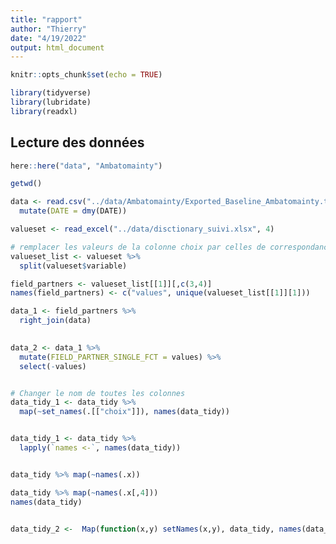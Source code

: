 ```yaml
---
title: "rapport"
author: "Thierry"
date: "4/19/2022"
output: html_document
---
```


```r
knitr::opts_chunk$set(echo = TRUE)
```


```r
library(tidyverse)
library(lubridate)
library(readxl)

```


## Lecture des données

```r

here::here("data", "Ambatomainty")

getwd()

data <- read.csv("../data/Ambatomainty/Exported_Baseline_Ambatomainty.txt", sep = ";") %>% 
  mutate(DATE = dmy(DATE))

valueset <- read_excel("../data/disctionary_suivi.xlsx", 4)

# remplacer les valeurs de la colonne choix par celles de correspondance dans data
valueset_list <- valueset %>% 
  split(valueset$variable)

field_partners <- valueset_list[[1]][,c(3,4)] 
names(field_partners) <- c("values", unique(valueset_list[[1]][1]))

data_1 <- field_partners %>% 
  right_join(data)
  

data_2 <- data_1 %>% 
  mutate(FIELD_PARTNER_SINGLE_FCT = values) %>% 
  select(-values)


# Changer le nom de toutes les colonnes
data_tidy_1 <- data_tidy %>% 
  map(~set_names(.[["choix"]]), names(data_tidy))


data_tidy_1 <- data_tidy %>% 
  lapply(`names <-`, names(data_tidy))


data_tidy %>% map(~names(.x))

data_tidy %>% map(~names(.x[,4])) 
names(data_tidy)


data_tidy_2 <-  Map(function(x,y) setNames(x,y), data_tidy, names(data_tidy))


```


